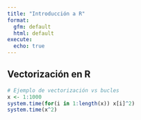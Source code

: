 ```yaml
---
title: "Introducción a R"
format:
  gfm: default
  html: default
execute:
  echo: true
---
```


## Vectorización en R

```r
# Ejemplo de vectorización vs bucles
x <- 1:1000
system.time(for(i in 1:length(x)) x[i]^2)
system.time(x^2)
```

